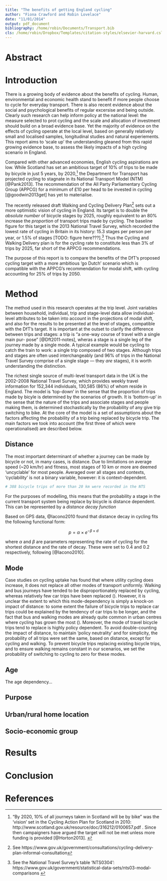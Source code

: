 ```yaml
---
title: "The benefits of getting England cycling"
author: "Fiona Crawford and Robin Lovelace"
date: "11/01/2014"
output: pdf_document
bibliography: /home/robin/Documents/Transport.bib
cls: /home/robin/Dropbox/Templates/citation-styles/elsevier-harvard.csl"
---
```


# Abstract



# Introduction

There is a growing body of evidence about the benefits of cycling. Human, environmental and economic health stand to benefit if more people choose to cycle for everyday transport. There is also recent evidence about the social and psychological benefits of regular excersise and being outside. Clearly such research can help inform policy at the national level: the measure selected to prot cycling and the scale and allocation of investment should build on a broad evidence base.
Yet the majority of evidence on the effects of cycling operate at the local level, based on generally relatively small and localised samples, longitudinal studies and natural experiements.
This report aims to 'scale up' the understanding gleaned from this rapid growing evidence base, to assess the likely impacts of a high cycling scenario in England.

Compared with other advanced economies, English cycling aspirations are low. While Scotland has set an ambitious target of 10% of trips to be made by bicycle in just 5 years, by 2020,^["By 2020,
10% of all journeys taken in Scotland will be
by bike" was the 'vision' set in the Cycling Action Plan for Scotland in 2010: http://www.scotland.gov.uk/resource/doc/316212/0100657.pdf . Since then campaigners have argued the target will not be met unless more funding is provided [@Horton2013]. ] 
the Department for Transport has projected cycling to stagnate in its National Transport Model (NTM) [@Pank2013]. The recommendation of the All Party Parliamentary Cycling Group (APPCG) for a minimum of £10 per head to be invested in cycling [@goodwin2013get] has yet to materialise.

The recently released draft Walking and Cycling Delivery Plan^[See https://www.gov.uk/government/consultations/cycling-delivery-plan-informal-consultation] sets out a more optimistic vision of cycling in England. Its target is to double the *absolute number* of bicycle stages by 2025, roughly equivalent to an 80% increase the *proportion* of transport trips made by cycling. The baseline figure for this target is the 2013 National Travel Survey, which recorded the lowest rate of cycling in Britain in its history: 15.3 stages per person per year, or 1.5% of stages [TODO: figure here???].^[See the National Travel Survey's table 'NTS0304': https://www.gov.uk/government/statistical-data-sets/nts03-modal-comparisons ] Thus the Cycling and Walking Delivery plan is for the cycling rate to constitute less than 3% of trips by 2025, far short of the APPCG recommendations.  

The purpose of this report is to compare the benefits of the DfT's proposed cycling target with a more ambitious 'go Dutch' scenario which is compatible with the APPCG's recommendation for modal shift, with cycling accounting for 25% of trips by 2050.

# Method

The method used in this research operates at the trip level. Joint variables between household, individual, trip and stage-level data allow individual-level attributes to be taken into account in the projections of modal shift, and also for the results to be presented at the level of stages, compatible with the DfT's target. It is important at the outset to clarify the difference between trips and stages: a trip is “a one-way course of travel with a single main pur- pose” [@Dft2011-notes], wheras a stage is a single leg of the journey made by a single mode. A typical example would be cycling to catch the train to work: a single trip composed of two stages. Although trips and stages are often used interchangeably (and 96% of trips in the National Travel Survey comprise of a single stage --- they *are* stages), it is worth understanding the distinction.

The richest single source of multi-level transport data in the UK is the 2002--2008 National Travel Survey, which provides weekly travel information for 152,344 individuals, 130,585 (86%) of whom reside in England.
The model is 'top-down' in the sense that the proportion of trips made by bicyle is determined by the scenarios of growth. It is 'bottom-up' in the sense that the nature of the trips and associate stages and people making them, is determined stochastically by the probability of any give trip switching to bike. At the core of the model is a set of assumptions about the factors affecting the probability of a trip being replaced by bicycle trip. The main factors we took into account (the first three of which were operationalised) are described below.

## Distance

The most important determinant of whether a journey can be made by bicycle or not, in many cases, is distance. Due to limitations on average speed (~20 km/hr) and fitness, most stages of 10 km or more are deemed 'uncyclable' for most people. Averaged over all stages and contexts, 'cyclability' is not a binary variable, however: it is context-dependent. 

```r
# 388 bicycle trips of more than 20 km were recorded in the NTS
```

For the purposes of modelling, this means that the probability a stage in the current transport system being replace by bicycle is distance dependent. This can be represented by a *distance decay function*

Based on GPS data, @Iacono2010 found that distance decay in cycling
fits the following functional form:

$$ p = \alpha \times e^{- \beta \times d} $$

where $\alpha$ and $\beta$ are parameters representing the rate of cycling for the shortest distance and the rate of decay. These were set to 0.4 and 0.2 respectively, following [@Iacono2010].

## Mode

Case studies on cycling uptake has found that where utility cycling does increase, it does not replace all other modes of transport uniformly. Walking and bus journeys have tended to be disproportionately replaced by cycling, whereas relatively few car trips have been replaced (). However, it is unclear the extent to which this mode-dependency is simply a knock-on impact of distance: to some extent the failure of bicycle trips to replace car trips could be explained by the tendency of car trips to be longer, and the fact that bus and walking modes are already quite common in urban centres where cycling has grown the most (). Moreover, the mode of travel bicycle trips tend to replace is highly policy dependent. To avoid double-counting the impact of distance, to maintain 'policy neutrality' and for simplicity, the probability of all trips were set the same, based on distance, except for cycling and walking. To prevent bicycle trips replacing existing bicycle trips, and to ensure walking remains constant in our scenarios, we set the probability of switching to cycling to zero for these modes.

## Age

The age dependency...

## Purpose

## Urban/rural home location

## Socio-economic group

# Results

# Conclusion


# References
